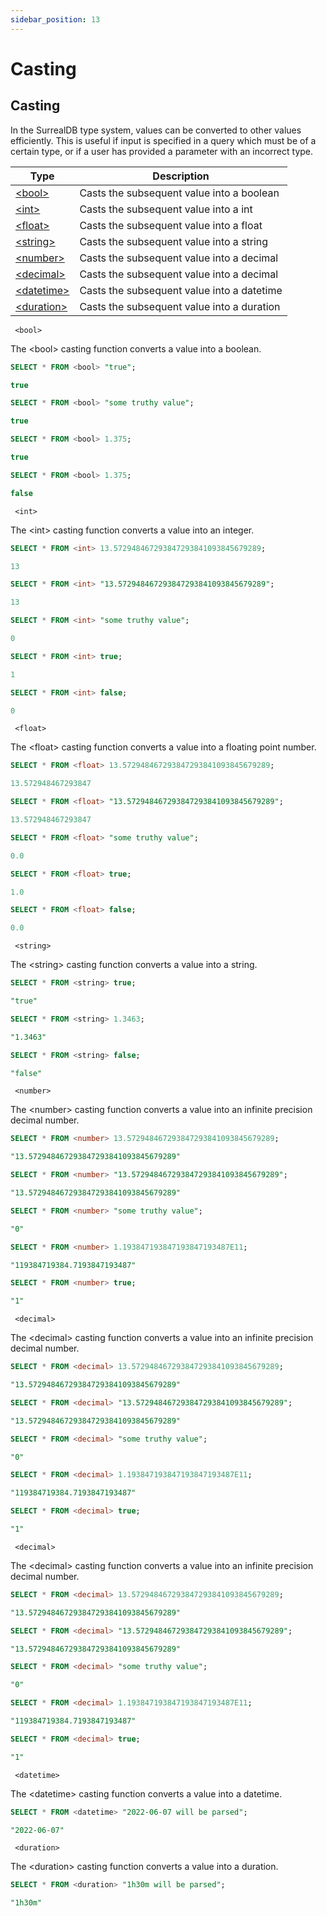```yaml
---
sidebar_position: 13
---
```



# Casting 

## Casting

In the SurrealDB type system, values can be converted to other values efficiently. This is useful if input is specified in a query which must be of a certain type, or if a user has provided a parameter with an incorrect type.


<table>
<thead>
  <tr>
    <th>Type</th>
    <th>Description</th>
  </tr>
</thead>
<tbody>
  <tr>
    <td><a href="/docs/SurrealQL/Data_Model/casting#bool">&lt;bool&gt;</a></td>
    <td>Casts the subsequent value into a boolean</td>
  </tr>
  <tr>
    <td><a href="/docs/SurrealQL/Data_Model/casting#int">&lt;int&gt;</a></td>
    <td>Casts the subsequent value into a int</td>
  </tr>
  <tr>
    <td><a href="/docs/SurrealQL/Data_Model/casting#float">&lt;float&gt;</a></td>
    <td>Casts the subsequent value into a float</td>
  </tr>
  <tr>
    <td><a href="/docs/SurrealQL/Data_Model/casting#string">&lt;string&gt;</a></td>
    <td>Casts the subsequent value into a string</td>
  </tr>
  <tr>
    <td><a href="/docs/SurrealQL/Data_Model/casting#number">&lt;number&gt;</a></td>
    <td>Casts the subsequent value into a decimal</td>
  </tr>
  <tr>
    <td><a href="/docs/SurrealQL/Data_Model/casting#decimal">&lt;decimal&gt;</a></td>
    <td>Casts the subsequent value into a decimal</td>
  </tr>
  <tr>
    <td><a href="/docs/SurrealQL/Data_Model/casting#datetime">&lt;datetime&gt;</a></td>
    <td>Casts the subsequent value into a datetime</td>
  </tr>
  <tr>
    <td><a href="/docs/SurrealQL/Data_Model/casting#duration">&lt;duration&gt;</a></td>
    <td>Casts the subsequent value into a duration</td>
  </tr>
</tbody>
</table>

<div className='layout-group'>

<div className='heading'>
    <div id="bool" className='code'>
    <code> &lt;bool&gt; </code>
    </div>
</div>

The &lt;bool&gt; casting function converts a value into a boolean.

```sql
SELECT * FROM <bool> "true";

true
```

```sql
SELECT * FROM <bool> "some truthy value";

true
```

```sql
SELECT * FROM <bool> 1.375;

true
```
```sql
SELECT * FROM <bool> 1.375;

false
```
</div>

<div className='layout-group'>

<div className='heading'>
    <div id="int" className='code'>
    <code> &lt;int&gt; </code>
    </div>
</div>

The &lt;int&gt; casting function converts a value into an integer.



```sql
SELECT * FROM <int> 13.572948467293847293841093845679289;

13
```
```sql
SELECT * FROM <int> "13.572948467293847293841093845679289";

13 
```

```sql 
SELECT * FROM <int> "some truthy value";

0
```

```sql
SELECT * FROM <int> true;

1
```

```sql
SELECT * FROM <int> false;

0

```
</div>

<div className='layout-group'>

<div className='heading'>
    <div id="float" className='code'>
    <code> &lt;float&gt; </code>
    </div>
</div>

The &lt;float&gt; casting function converts a value into a floating point number.

```sql
SELECT * FROM <float> 13.572948467293847293841093845679289;

13.572948467293847
```
```sql
SELECT * FROM <float> "13.572948467293847293841093845679289";

13.572948467293847
```

```sql
SELECT * FROM <float> "some truthy value";

0.0
```

```sql
SELECT * FROM <float> true;

1.0
```

```sql
SELECT * FROM <float> false;

0.0
```
</div>

<div className='layout-group'>

<div className='heading'>
    <div id="string" className='code'>
    <code> &lt;string&gt; </code>
    </div>
</div>

The &lt;string&gt; casting function converts a value into a string.


```sql
SELECT * FROM <string> true;

"true"
```
```sql
SELECT * FROM <string> 1.3463;

"1.3463"
```
```sql
SELECT * FROM <string> false;

"false"
```
</div>

<div className='layout-group'>

<div className='heading'>
    <div id="number" className='code'>
    <code> &lt;number&gt; </code>
    </div>
</div>

The &lt;number&gt; casting function converts a value into an infinite precision decimal number.

```sql
SELECT * FROM <number> 13.572948467293847293841093845679289;

"13.572948467293847293841093845679289"
```
```sql
SELECT * FROM <number> "13.572948467293847293841093845679289";

"13.572948467293847293841093845679289"
```
```sql
SELECT * FROM <number> "some truthy value";

"0"
```
```sql
SELECT * FROM <number> 1.193847193847193847193487E11;

"119384719384.7193847193487"
```
```sql
SELECT * FROM <number> true;

"1"
```

</div>

<div className='layout-group'>

<div className='heading'>
    <div id="decimal" className='code'>
    <code> &lt;decimal&gt; </code>
    </div>
</div>

The &lt;decimal&gt; casting function converts a value into an infinite precision decimal number.

```sql
SELECT * FROM <decimal> 13.572948467293847293841093845679289;

"13.572948467293847293841093845679289"
```
```sql
SELECT * FROM <decimal> "13.572948467293847293841093845679289";

"13.572948467293847293841093845679289"
```
```sql
SELECT * FROM <decimal> "some truthy value";

"0"
```
```sql
SELECT * FROM <decimal> 1.193847193847193847193487E11;

"119384719384.7193847193487"
```
```sql
SELECT * FROM <decimal> true;

"1"
```

</div>

<div className='layout-group'>

<div className='heading'>
    <div id="decimal" className='code'>
    <code> &lt;decimal&gt; </code>
    </div>
</div>

The &lt;decimal&gt; casting function converts a value into an infinite precision decimal number.

```sql
SELECT * FROM <decimal> 13.572948467293847293841093845679289;

"13.572948467293847293841093845679289"
```
```sql
SELECT * FROM <decimal> "13.572948467293847293841093845679289";

"13.572948467293847293841093845679289"
```
```sql
SELECT * FROM <decimal> "some truthy value";

"0"
```
```sql
SELECT * FROM <decimal> 1.193847193847193847193487E11;

"119384719384.7193847193487"
```
```sql
SELECT * FROM <decimal> true;

"1"
```

</div>



<div className='layout-group'>

<div className='heading'>
    <div id="datetime" className='code'>
    <code> &lt;datetime&gt; </code>
    </div>
</div>

The &lt;datetime&gt; casting function converts a value into a datetime.

```sql
SELECT * FROM <datetime> "2022-06-07 will be parsed";

"2022-06-07"
```
</div>

<div className='layout-group'>

<div className='heading'>
    <div id="duration" className='code'>
    <code> &lt;duration&gt; </code>
    </div>
</div>

The &lt;duration&gt; casting function converts a value into a duration.

```sql
SELECT * FROM <duration> "1h30m will be parsed";

"1h30m"
```
</div>